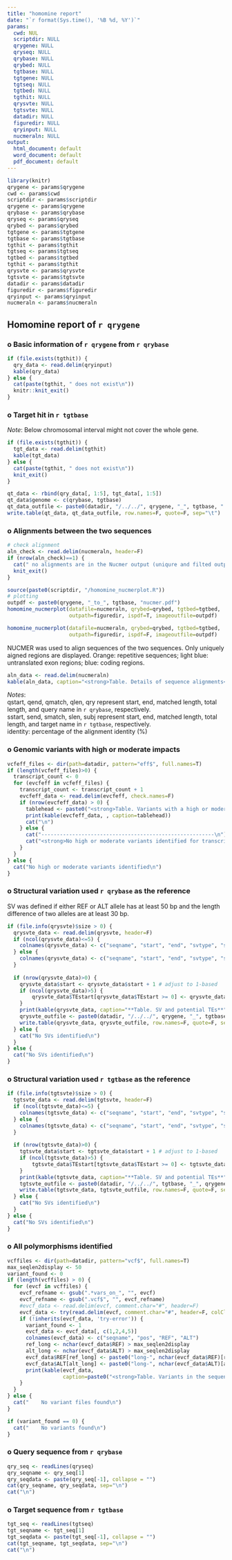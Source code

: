 ```yaml
---
title: "homomine report"
date: "`r format(Sys.time(), '%B %d, %Y')`"
params:
  cwd: NUL
  scriptdir: NULL
  qrygene: NULL
  qryseq: NULL
  qrybase: NULL
  qrybed: NULL
  tgtbase: NULL
  tgtgene: NULL
  tgtseq: NULL
  tgtbed: NULL
  tgthit: NULL
  qrysvte: NULL
  tgtsvte: NULL
  datadir: NULL
  figuredir: NULL
  qryinput: NULL
  nucmeraln: NULL
output:
  html_document: default
  word_document: default
  pdf_document: default
---
```


```r
library(knitr)
qrygene <- params$qrygene
cwd <- params$cwd
scriptdir <- params$scriptdir
qrygene <- params$qrygene
qrybase <- params$qrybase
qryseq <- params$qryseq
qrybed <- params$qrybed
tgtgene <- params$tgtgene
tgtbase <- params$tgtbase
tgthit <- params$tgthit
tgtseq <- params$tgtseq
tgtbed <- params$tgtbed
tgthit <- params$tgthit
qrysvte <- params$qrysvte
tgtsvte <- params$tgtsvte
datadir <- params$datadir
figuredir <- params$figuredir
qryinput <- params$qryinput
nucmeraln <- params$nucmeraln
```

## Homomine report of **`r qrygene`**

### o Basic information of `r qrygene` from `r qrybase`
```r
if (file.exists(tgthit)) {
  qry_data <- read.delim(qryinput)
  kable(qry_data)
} else {
  cat(paste(tgthit, " does not exist\n"))
  knitr::knit_exit()
}
```

### o Target hit in `r tgtbase`
*Note*: Below chromosomal interval might not cover the whole gene.  
```r
if (file.exists(tgthit)) {
  tgt_data <- read.delim(tgthit)
  kable(tgt_data)
} else {
  cat(paste(tgthit, " does not exist\n"))
  knit_exit()
}
```

```r
qt_data <- rbind(qry_data[, 1:5], tgt_data[, 1:5])
qt_data$genome <- c(qrybase, tgtbase)
qt_data_outfile <- paste0(datadir, "/../../", qrygene, "_", tgtbase, ".homo.txt")
write.table(qt_data, qt_data_outfile, row.names=F, quote=F, sep="\t")
```

### o Alignments between the two sequences
```r
# check alignment
aln_check <- read.delim(nucmeraln, header=F)
if (nrow(aln_check)==1) {
  cat(" no alignments are in the Nucmer output (uniqure and filted output)\n")
  knit_exit()
}
```

```r
source(paste0(scriptdir, "/homomine_nucmerplot.R"))
# plotting
outpdf <- paste0(qrygene, "_to_", tgtbase, "nucmer.pdf")
homomine_nucmerplot(datafile=nucmeraln, qrybed=qrybed, tgtbed=tgtbed,
                    outpath=figuredir, ispdf=T, imageoutfile=outpdf)

homomine_nucmerplot(datafile=nucmeraln, qrybed=qrybed, tgtbed=tgtbed,
                    outpath=figuredir, ispdf=F, imageoutfile=outpdf)
```
NUCMER was used to align sequences of the two sequences. Only uniquely aigned regions are displayed. Orange: repetitive sequences; light blue: untranslated exon regions; blue: coding regions.

```r
aln_data <- read.delim(nucmeraln)
kable(aln_data, caption="<strong>Table. Details of sequence alignments</strong>")
```
*Notes*:  
qstart, qend, qmatch, qlen, qry represent start, end, matched length, total length, and query name in `r qrybase`, respectively.  
sstart, send, smatch, slen, subj represent start, end, matched length, total length, and target name in `r tgtbase`, respectively.  
identity: percentage of the alignment identity (%)  

### o Genomic variants with high or moderate impacts  

```r
vcfeff_files <- dir(path=datadir, pattern="eff$", full.names=T)
if (length(vcfeff_files)>0) {
  transcript_count <- 0
  for (evcfeff in vcfeff_files) {
    transcript_count <- transcript_count + 1
    evcfeff_data <- read.delim(evcfeff, check.names=F)
    if (nrow(evcfeff_data) > 0) {
      tablehead <- paste0("<strong>Table. Variants with a high or moderate impact in transcript ", transcript_count, "</strong>")
	  print(kable(evcfeff_data, , caption=tablehead))
      cat("\n")
    } else {
	  cat("--------------------------------------------------------\n")
      cat("<strong>No high or moderate variants identified for transcript ", transcript_count, "</strong>\n", sep="")
	}
  }
} else {
  cat("No high or moderate variants identified\n")
}
```

### o Structural variation used `r qrybase` as the reference
SV was defined if either REF or ALT allele has at least 50 bp and the length difference of two alleles are at least 30 bp.  
```r
if (file.info(qrysvte)$size > 0) {
  qrysvte_data <- read.delim(qrysvte, header=F)
  if (ncol(qrysvte_data)<=5) {
    colnames(qrysvte_data) <- c("seqname", "start", "end", "svtype", "svnote")
  } else {
    colnames(qrysvte_data) <- c("seqname", "start", "end", "svtype", "svnote", "TEstart", "TEend", "TE")
  }
  
  if (nrow(qrysvte_data)>0) {
    qrysvte_data$start <- qrysvte_data$start + 1 # adjust to 1-based
    if (ncol(qrysvte_data)>5) {
		qrysvte_data$TEstart[qrysvte_data$TEstart >= 0] <- qrysvte_data$TEstart[qrysvte_data$TEstart >= 0] + 1
	}
	print(kable(qrysvte_data, caption="**Table. SV and potential TEs**"))
  	qrysvte_outfile <- paste0(datadir, "/../../", qrygene, "_", tgtbase, ".SV.txt")
	write.table(qrysvte_data, qrysvte_outfile, row.names=F, quote=F, sep="\t")
  } else {
    cat("No SVs identified\n")
  }
} else {
  cat("No SVs identified\n")
}
```

### o Structural variation used `r tgtbase` as the reference
```r
if (file.info(tgtsvte)$size > 0) {
  tgtsvte_data <- read.delim(tgtsvte, header=F)
  if (ncol(tgtsvte_data)<=5) {
    colnames(tgtsvte_data) <- c("seqname", "start", "end", "svtype", "svnote")
  } else {
    colnames(tgtsvte_data) <- c("seqname", "start", "end", "svtype", "svnote", "TEstart", "TEend", "TE")
  }
  
  if (nrow(tgtsvte_data)>0) {
	tgtsvte_data$start <- tgtsvte_data$start + 1 # adjust to 1-based
	if (ncol(tgtsvte_data)>5) {
		tgtsvte_data$TEstart[tgtsvte_data$TEstart >= 0] <- tgtsvte_data$TEstart[tgtsvte_data$TEstart >= 0] + 1
	}
	print(kable(tgtsvte_data, caption="**Table. SV and potential TEs**"))
	tgtsvte_outfile <- paste0(datadir, "/../../", tgtbase, "_", qrygene, ".SV.txt")
	write.table(tgtsvte_data, tgtsvte_outfile, row.names=F, quote=F, sep="\t")
  } else {
    cat("No SVs identified\n")
  }
} else {
  cat("No SVs identified\n")
}
```

### o All polymorphisms identified
```r
vcffiles <- dir(path=datadir, pattern="vcf$", full.names=T)
max_seqlen2display <- 50
variant_found <- 0
if (length(vcffiles) > 0) {
  for (evcf in vcffiles) {
    evcf_refname <- gsub(".*vars_on_", "", evcf)
    evcf_refname <- gsub(".vcf$", "", evcf_refname)
    #evcf_data <- read.delim(evcf, comment.char="#", header=F)
    evcf_data <- try(read.delim(evcf, comment.char="#", header=F, colClasses="character"), silent=T)
    if (!inherits(evcf_data, 'try-error')) {
      variant_found <- 1
      evcf_data <- evcf_data[, c(1,2,4,5)]
      colnames(evcf_data) <- c("seqname", "pos", "REF", "ALT")
      ref_long <- nchar(evcf_data$REF) > max_seqlen2display
      alt_long <- nchar(evcf_data$ALT) > max_seqlen2display
      evcf_data$REF[ref_long] <- paste0("long-", nchar(evcf_data$REF)[ref_long], "bp")
      evcf_data$ALT[alt_long] <- paste0("long-", nchar(evcf_data$ALT)[alt_long], "bp")
      print(kable(evcf_data,
	              caption=paste0("<strong>Table. Variants in the sequence from ", evcf_refname, "</strong>")))
    }
  }
} else {
  cat("    No variant files found\n")
}

if (variant_found == 0) {
  cat("    No variants found\n")
}
```

### o Query sequence from `r qrybase`
```r
qry_seq <- readLines(qryseq)
qry_seqname <- qry_seq[1]
qry_seqdata <- paste(qry_seq[-1], collapse = "")
cat(qry_seqname, qry_seqdata, sep="\n")
cat("\n")
```

### o Target sequence from `r tgtbase`
```r
tgt_seq <- readLines(tgtseq)
tgt_seqname <- tgt_seq[1]
tgt_seqdata <- paste(tgt_seq[-1], collapse = "")
cat(tgt_seqname, tgt_seqdata, sep="\n")
cat("\n")
```
